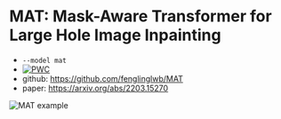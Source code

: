 # MAT: Mask-Aware Transformer for Large Hole Image Inpainting

- `--model mat`
- [![PWC](https://img.shields.io/endpoint.svg?url=https://paperswithcode.com/badge/mat-mask-aware-transformer-for-large-hole/image-inpainting-on-places2-1)](https://paperswithcode.com/sota/image-inpainting-on-places2-1?p=mat-mask-aware-transformer-for-large-hole)
- github: https://github.com/fenglinglwb/MAT
- paper: https://arxiv.org/abs/2203.15270

![MAT example](https://github.com/fenglinglwb/MAT/blob/main/figures/teasing.png?raw=true)
